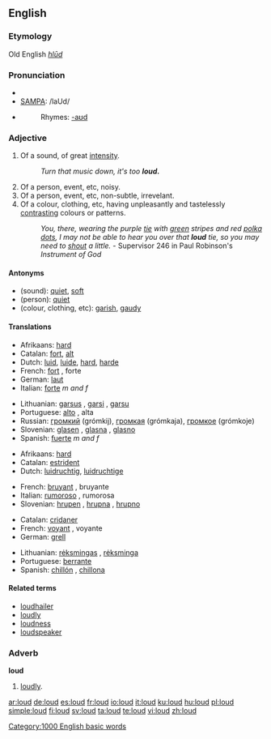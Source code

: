 ==English==

===Etymology===
Old English ''[[hlūd]]''

===Pronunciation===
*{{IPA|/laʊd/}}
*[[w:SAMPA|SAMPA]]: /laUd/
*{{audio|en-us-loud.ogg|Audio (US)}}
*:Rhymes: [[Rhymes:English:-aʊd|-aʊd]]

===Adjective===
{{en-adj|er}}

# Of a sound, of great [[intensity]].
#:''Turn that music down, it's too '''loud.'''''
# Of a person, event, etc, noisy.
# Of a person, event, etc, non-subtle, irrevelant.
# Of a colour, clothing, etc, having unpleasantly and tastelessly  [[contrast]]ing colours or patterns.
#:''You, there, wearing the purple [[tie]] with [[green]] stripes and red [[polka dot]]s, I may not be able to hear you over that '''loud''' tie, so you may need to [[shout]] a little.'' - Supervisor 246 in Paul Robinson's ''Instrument of God''

====Antonyms====
*(sound): [[quiet]], [[soft]]
*(person): [[quiet]]
*(colour, clothing, etc): [[garish]], [[gaudy]]

====Translations====

{{trans-top|of a sound}}
*Afrikaans: [[hard]]
*Catalan: [[fort]], [[alt]]
*Dutch: [[luid]], [[luide]], [[hard]], [[harde]]
*French: [[fort#French|fort]] {{m}}, forte {{f}}
*German: [[laut]]
*Italian: [[forte#Italian|forte]] ''m and f''
{{trans-mid}}
*Lithuanian: [[garsus]] {{m}}, [[garsi]] {{f}}, [[garsu]] {{n}}
*Portuguese: [[alto#Portuguese|alto]] {{m}}, alta {{f}}
*Russian: [[громкий]] {{m}} (grómkij), [[громкая]] {{f}} (grómkaja), [[громкое]] {{n}} (grómkoje)
*Slovenian: [[glasen]] {{m}}, [[glasna]] {{f}}, [[glasno]] {{n}}
*Spanish: [[fuerte]] ''m and f''
{{trans-bottom}}

{{trans-top|noisy}}
*Afrikaans: [[hard]]
*Catalan: [[estrident]]
*Dutch: [[luidruchtig]], [[luidruchtige]]
{{trans-mid}}
*French: [[bruyant]] {{m}}, bruyante {{f}}
*Italian: [[rumoroso]] {{m}}, rumorosa {{f}}
*Slovenian: [[hrupen]] {{m}}, [[hrupna]] {{f}}, [[hrupno]] {{n}}
{{trans-bottom}}

{{trans-top|of a colour, clothing, etc}}
*Catalan: [[cridaner]]
*French: [[voyant]] {{m}}, voyante {{f}}
*German: [[grell]]
{{trans-mid}}
*Lithuanian: [[rėksmingas]] {{m}}, [[rėksminga]] {{f}}
*Portuguese: [[berrante]]
*Spanish: [[chillón]] {{m}}, [[chillona]] {{f}}
{{trans-bottom}}

====Related terms====
*[[loudhailer]]
*[[loudly]]
*[[loudness]]
*[[loudspeaker]]

===Adverb===
'''loud'''

# [[loudly]].

[[Category:1000 English basic words]]

[[ar:loud]]
[[de:loud]]
[[es:loud]]
[[fr:loud]]
[[io:loud]]
[[it:loud]]
[[ku:loud]]
[[hu:loud]]
[[pl:loud]]
[[simple:loud]]
[[fi:loud]]
[[sv:loud]]
[[ta:loud]]
[[te:loud]]
[[vi:loud]]
[[zh:loud]]